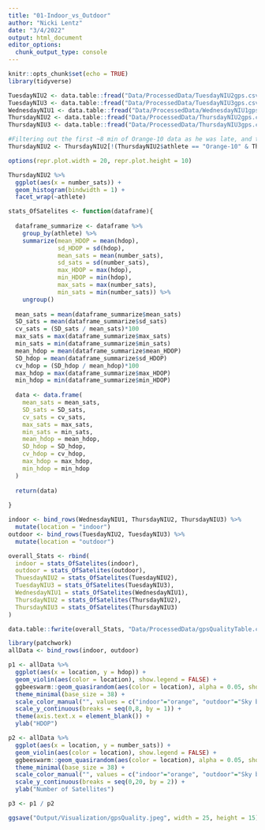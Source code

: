 ---
title: "01-Indoor_vs_Outdoor"
author: "Nicki Lentz"
date: "3/4/2022"
output: html_document
editor_options: 
  chunk_output_type: console
---

```{r setup, include=FALSE}
knitr::opts_chunk$set(echo = TRUE)
library(tidyverse)

TuesdayNIU2 <- data.table::fread("Data/ProcessedData/TuesdayNIU2gps.csv")
TuesdayNIU3 <- data.table::fread("Data/ProcessedData/TuesdayNIU3gps.csv")
WednesdayNIU1 <- data.table::fread("Data/ProcessedData/WednesdayNIU1gps.csv")
ThursdayNIU2 <- data.table::fread("Data/ProcessedData/ThursdayNIU2gps.csv")
ThursdayNIU3 <- data.table::fread("Data/ProcessedData/ThursdayNIU3gps.csv")

#Filtering out the first ~8 min of Orange-10 data as he was late, and therefore the GPS was inside.
ThursdayNIU2 <- ThursdayNIU2[!(ThursdayNIU2$athlete == "Orange-10" & ThursdayNIU2$unixTime < 1645087200)]
```

```{r}
options(repr.plot.width = 20, repr.plot.height = 10)

ThursdayNIU2 %>% 
  ggplot(aes(x = number_sats)) + 
  geom_histogram(bindwidth = 1) +
  facet_wrap(~athlete)

```

```{r}
stats_OfSatelites <- function(dataframe){
  
  dataframe_summarize <- dataframe %>% 
    group_by(athlete) %>% 
    summarize(mean_HDOP = mean(hdop),
              sd_HDOP = sd(hdop),
              mean_sats = mean(number_sats),
              sd_sats = sd(number_sats),
              max_HDOP = max(hdop),
              min_HDOP = min(hdop),
              max_sats = max(number_sats),
              min_sats = min(number_sats)) %>% 
    ungroup()
  
  mean_sats = mean(dataframe_summarize$mean_sats)
  SD_sats = mean(dataframe_summarize$sd_sats)
  cv_sats = (SD_sats / mean_sats)*100
  max_sats = max(dataframe_summarize$max_sats)
  min_sats = min(dataframe_summarize$min_sats)
  mean_hdop = mean(dataframe_summarize$mean_HDOP)
  SD_hdop = mean(dataframe_summarize$sd_HDOP)
  cv_hdop = (SD_hdop / mean_hdop)*100
  max_hdop = max(dataframe_summarize$max_HDOP)
  min_hdop = min(dataframe_summarize$min_HDOP)
  
  data <- data.frame(
    mean_sats = mean_sats,
    SD_sats = SD_sats,
    cv_sats = cv_sats,
    max_sats = max_sats,
    min_sats = min_sats,
    mean_hdop = mean_hdop,
    SD_hdop = SD_hdop,
    cv_hdop = cv_hdop,
    max_hdop = max_hdop,
    min_hdop = min_hdop
  )
  
  return(data)
  
}
```

```{r}
indoor <- bind_rows(WednesdayNIU1, ThursdayNIU2, ThursdayNIU3) %>% 
  mutate(location = "indoor")
outdoor <- bind_rows(TuesdayNIU2, TuesdayNIU3) %>% 
  mutate(location = "outdoor")

overall_Stats <- rbind(
  indoor = stats_OfSatelites(indoor),
  outdoor = stats_OfSatelites(outdoor),
  ThuesdayNIU2 = stats_OfSatelites(TuesdayNIU2),
  TuesdayNIU3 = stats_OfSatelites(TuesdayNIU3),
  WednesdayNIU1 = stats_OfSatelites(WednesdayNIU1),
  ThursdayNIU2 = stats_OfSatelites(ThursdayNIU2),
  ThursdayNIU3 = stats_OfSatelites(ThursdayNIU3)
)

data.table::fwrite(overall_Stats, "Data/ProcessedData/gpsQualityTable.csv")
```

```{r}
library(patchwork)
allData <- bind_rows(indoor, outdoor)

p1 <- allData %>% 
  ggplot(aes(x = location, y = hdop)) + 
  geom_violin(aes(color = location), show.legend = FALSE) + 
  ggbeeswarm::geom_quasirandom(aes(color = location), alpha = 0.05, show.legend = FALSE) + 
  theme_minimal(base_size = 38) + 
  scale_color_manual("", values = c("indoor"="orange", "outdoor"="Sky blue")) + 
  scale_y_continuous(breaks = seq(0,8, by = 1)) + 
  theme(axis.text.x = element_blank()) + 
  ylab("HDOP")

p2 <- allData %>% 
  ggplot(aes(x = location, y = number_sats)) + 
  geom_violin(aes(color = location), show.legend = FALSE) +  
  ggbeeswarm::geom_quasirandom(aes(color = location), alpha = 0.05, show.legend = FALSE) + 
  theme_minimal(base_size = 38) + 
  scale_color_manual("", values = c("indoor"="orange", "outdoor"="Sky blue")) +
  scale_y_continuous(breaks = seq(0,20, by = 2)) + 
  ylab("Number of Satellites")

p3 <- p1 / p2

ggsave("Output/Visualization/gpsQuality.jpeg", width = 25, height = 15)


```
